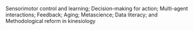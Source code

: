 Sensorimotor control and learning; Decision-making for action; Multi-agent interactions; Feedback; Aging; Metascience; Data literacy; and Methodological reform in kinesiology
